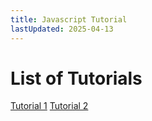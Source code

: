 ```yaml
---
title: Javascript Tutorial
lastUpdated: 2025-04-13
---
```


# List of Tutorials 

[Tutorial 1](/cos3104/slides/js_tutorial/#30)
[Tutorial 2](/cos3104/slides/js_tutorial2/)